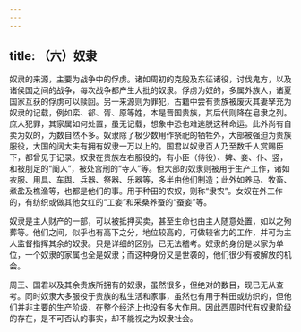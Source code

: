 ```yaml
---
---
---
```

title: （六）奴隶
---



奴隶的来源，主要为战争中的俘虏。诸如周初的克殷及东征诸役，讨伐鬼方，以及诸侯国之间的战争，每次战争都产生大批的奴隶。俘虏为奴的，多属外族人，诸夏国家互获的俘虏可以赎回。另一来源则为罪犯，古籍中尝有贵族被废灭其妻孥充为奴隶的记载，例如栾、郤、胥、原等姓，本是晋国贵族，其后代则降在皂隶之列。庶人犯罪，其家属如何处置，虽无记载，想象中恐也难逃脱这种命运。此外尚有自卖为奴的，为数自然不多。奴隶除了极少数用作祭祀的牺牲外，大部被强迫为贵族服役，大国的阔大夫有拥有奴隶一万以上的。国君以奴隶百人乃至数千人赏赐臣下，都曾见于记录。奴隶在贵族左右服役的，有小臣（侍役）、婢、妾、仆、竖，和被刖足的“阍人”，被处宫刑的“寺人”等。但大部的奴隶则被用于生产工作，诸如衣服、用具、车舆、兵器、祭器、乐器等，多半由他们制造；此外如养马、牧畜、煮盐及樵渔等，也都是他们的事。用于种田的农奴，则称“隶农”。女奴在外工作的，有纺织或做其他女红的“工妾”和采桑养蚕的“蚕妾”等。

奴隶是主人财产的一部，可以被抵押买卖，甚至生命也由主人随意处置，如以之殉葬等。他们之间，似乎也有高下之分，地位较高的，可做较省力的工作，并可为主人监督指挥其余的奴隶。只是详细的区别，已无法稽考。奴隶的身份是以家为单位，一个奴隶的家属也全是奴隶；而这种身份又是世袭的，他们很少有被解放的机会。

周王、国君以及其余贵族所拥有的奴隶，虽然很多，但绝对的数目，现已无从查考。同时奴隶大多服役于贵族的私生活和家事，虽然也有用于种田或纺织的，但他们并非主要的生产阶级，在整个经济上也没有多大作用。因此西周时代有奴隶阶级的存在，是不可否认的事实，却不能视之为奴隶社会。